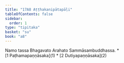 ```yaml
---
title: "17A8 Aṭṭhakanipātapāḷi"
tableOfContents: false
sidebar:
  order: 1
type: "tipitaka"
basket: "su"
book: "a8"
---
```


<Paragraph number="1" type="center" book="a8">
Namo tassa Bhagavato Arahato Sammāsambuddhassa.

</Paragraph>

<TableOfContents book="a8" section="17">
* [1 Paṭhamapaṇṇāsaka](1)
* [2 Dutiyapaṇṇāsaka](2)
</TableOfContents>
